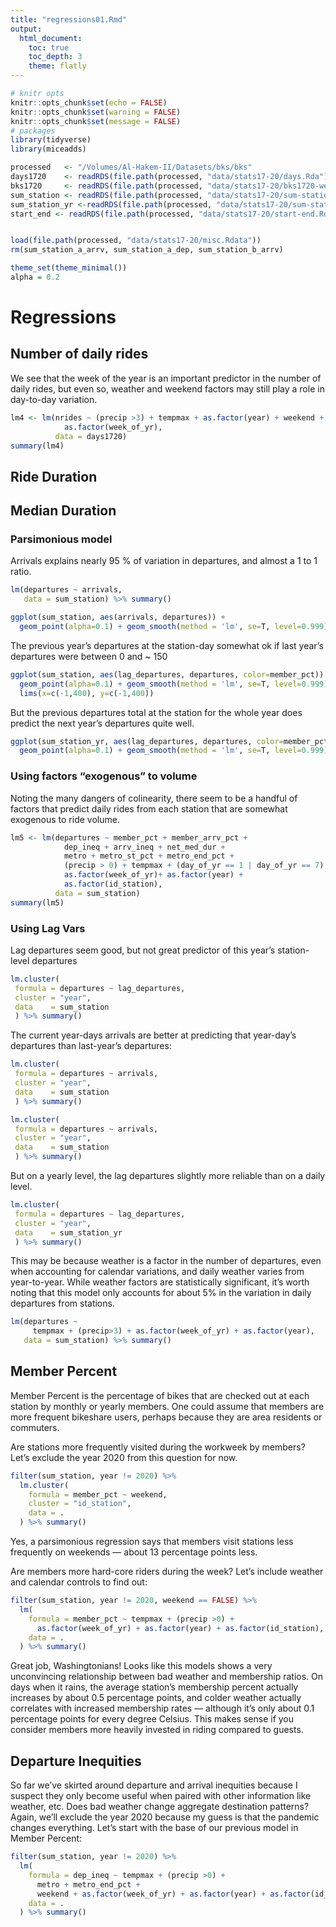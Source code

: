 ```yaml
---
title: "regressions01.Rmd"
output:
  html_document:
    toc: true
    toc_depth: 3
    theme: flatly 
---
```


```r
# knitr opts
knitr::opts_chunk$set(echo = FALSE)
knitr::opts_chunk$set(warning = FALSE)
knitr::opts_chunk$set(message = FALSE)
# packages
library(tidyverse)
library(miceadds)

processed   <- "/Volumes/Al-Hakem-II/Datasets/bks/bks"
days1720    <- readRDS(file.path(processed, "data/stats17-20/days.Rda"))
bks1720     <- readRDS(file.path(processed, "data/stats17-20/bks1720-weather.Rda"))
sum_station <- readRDS(file.path(processed, "data/stats17-20/sum-station.Rda"))
sum_station_yr <-readRDS(file.path(processed, "data/stats17-20/sum-station-yr.Rda"))
start_end <- readRDS(file.path(processed, "data/stats17-20/start-end.Rda"))


load(file.path(processed, "data/stats17-20/misc.Rdata")) 
rm(sum_station_a_arrv, sum_station_a_dep, sum_station_b_arrv)

theme_set(theme_minimal())
alpha = 0.2
```

# Regressions

## Number of daily rides

We see that the week of the year is an important predictor in the number of daily rides, but even so, weather and weekend factors may still play a role in day-to-day variation.

```r
lm4 <- lm(nrides ~ (precip >3) + tempmax + as.factor(year) + weekend + dur_ineq + 
            as.factor(week_of_yr),
          data = days1720)
summary(lm4)
```

## Ride Duration

<!-- Excluding 2020 here: -->

<!-- ```{r} -->
<!-- filter(bks1720, year != 2020) %>% -->
<!-- lm(dur ~ (precip > 3) + tempmax + electric + member + -->
<!--      + weekend + metro_st + metro_end + -->
<!--      as.factor(hour) + as.factor(week_of_yr) + as.factor(year) + as.factor(id_start), -->
<!--      data = .) %>% summary() -->
<!-- ``` -->

## Median Duration

### Parsimonious model

Arrivals explains nearly 95 % of variation in departures, and almost a 1 to 1 ratio.

```r
lm(departures ~ arrivals, 
   data = sum_station) %>% summary()
```

```r
ggplot(sum_station, aes(arrivals, departures)) +
  geom_point(alpha=0.1) + geom_smooth(method = 'lm', se=T, level=0.999)
```

The previous year's departures at the station-day somewhat ok if last year's departures were between 0 and \~ 150

```r
ggplot(sum_station, aes(lag_departures, departures, color=member_pct)) +
  geom_point(alpha=0.1) + geom_smooth(method = 'lm', se=T, level=0.999) + 
  lims(x=c(-1,400), y=c(-1,400)) 
```

But the previous departures total at the station for the whole year does predict the next year's departures quite well.

```r
ggplot(sum_station_yr, aes(lag_departures, departures, color=member_pct)) +
  geom_point(alpha=0.1) + geom_smooth(method = 'lm', se=T, level=0.999)
```

### Using factors "exogenous" to volume

Noting the many dangers of colinearity, there seem to be a handful of factors that predict daily rides from each station that are somewhat exogenous to ride volume.

```r
lm5 <- lm(departures ~ member_pct + member_arrv_pct +
            dep_ineq + arrv_ineq + net_med_dur +
            metro + metro_st_pct + metro_end_pct +
            (precip > 0) + tempmax + (day_of_yr == 1 | day_of_yr == 7) + # replace with 'weekend'
            as.factor(week_of_yr)+ as.factor(year) +
            as.factor(id_station),
          data = sum_station)
summary(lm5)
```

### Using Lag Vars

Lag departures seem good, but not great predictor of this year's station-level departures

```r
lm.cluster(
 formula = departures ~ lag_departures,
 cluster = "year",
 data    = sum_station
 ) %>% summary()
```

The current year-days arrivals are better at predicting that year-day's departures than last-year's departures:

```r
lm.cluster(
 formula = departures ~ arrivals,
 cluster = "year",
 data    = sum_station
 ) %>% summary()
```

```r
lm.cluster(
 formula = departures ~ arrivals,
 cluster = "year",
 data    = sum_station
 ) %>% summary()
```

But on a yearly level, the lag departures slightly more reliable than on a daily level.

```r
lm.cluster(
 formula = departures ~ lag_departures,
 cluster = "year",
 data    = sum_station_yr
 ) %>% summary()
```

This may be because weather is a factor in the number of departures, even when accounting for calendar variations, and daily weather varies from year-to-year. While weather factors are statistically significant, it's worth noting that this model only accounts for about 5% in the variation in daily departures from stations.

```r
lm(departures ~
     tempmax + (precip>3) + as.factor(week_of_yr) + as.factor(year),
   data = sum_station) %>% summary()
```

## Member Percent

Member Percent is the percentage of bikes that are checked out at each station by monthly or yearly members. One could assume that members are more frequent bikeshare users, perhaps because they are area residents or commuters.

Are stations more frequently visited during the workweek by members? Let's exclude the year 2020 from this question for now.

```r
filter(sum_station, year != 2020) %>%
  lm.cluster(
    formula = member_pct ~ weekend,
    cluster = "id_station",
    data = .
  ) %>% summary()
```

Yes, a parsimonious regression says that members visit stations less frequently on weekends --- about 13 percentage points less.

Are members more hard-core riders during the week? Let's include weather and calendar controls to find out:

```r
filter(sum_station, year != 2020, weekend == FALSE) %>%
  lm(
    formula = member_pct ~ tempmax + (precip >0) +
      as.factor(week_of_yr) + as.factor(year) + as.factor(id_station),
    data = .
  ) %>% summary()
```

Great job, Washingtonians! Looks like this models shows a very unconvincing relationship between bad weather and membership ratios. On days when it rains, the average station's membership percent actually increases by about 0.5 percentage points, and colder weather actually correlates with increased membership rates --- although it's only about 0.1 percentage points for every degree Celsius. This makes sense if you consider members more heavily invested in riding compared to guests.

## Departure Inequities

So far we've skirted around departure and arrival inequities because I suspect they only become useful when paired with other information like weather, etc. Does bad weather change aggregate destination patterns? Again, we'll exclude the year 2020 because my guess is that the pandemic changes everything. Let's start with the base of our previous model in Member Percent:

```r
filter(sum_station, year != 2020) %>%
  lm(
    formula = dep_ineq ~ tempmax + (precip >0) + 
      metro + metro_end_pct + 
      weekend + as.factor(week_of_yr) + as.factor(year) + as.factor(id_station),
    data = .
  ) %>% summary()
```
